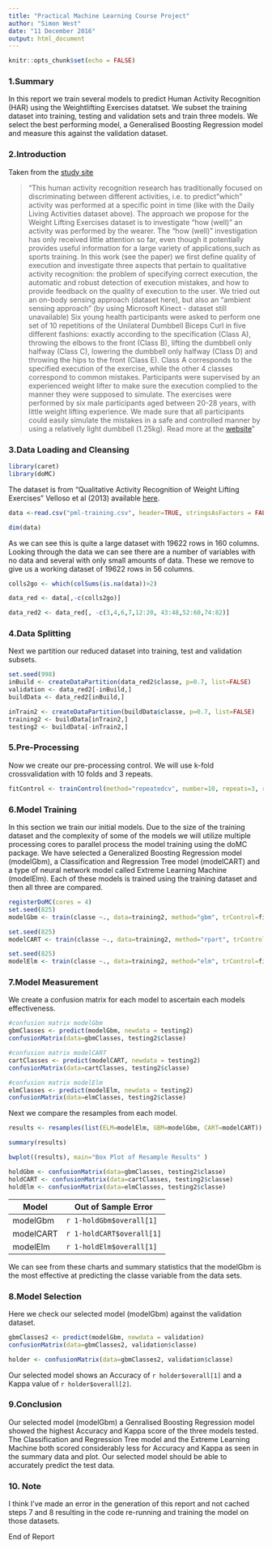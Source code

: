 ```yaml
---
title: "Practical Machine Learning Course Project"
author: "Simon West"
date: "11 December 2016"
output: html_document
---
```


```r
knitr::opts_chunk$set(echo = FALSE)
```

### 1.Summary
In this report we train several models to predict Human Activity Recognition (HAR) using the Weightlifting Exercises datatset. We subset the training dataset into training, testing and validation sets and train three models. We select the best performing model, a Generalised Boosting Regression model and measure this against the validation dataset. 

### 2.Introduction
Taken from the [study site](http://groupware.les.inf.puc-rio.br/har)

> "This human activity recognition research has traditionally focused on discriminating between different activities, i.e. to predict "which" activity was performed at a specific point in time (like with the Daily Living Activities dataset above). The approach we propose for the Weight Lifting Exercises dataset is to investigate "how (well)" an activity was performed by the wearer. The "how (well)" investigation has only received little attention so far, even though it potentially provides useful information for a large variety of applications,such as sports training.
In this work (see the paper) we first define quality of execution and investigate three aspects that pertain to qualitative activity recognition: the problem of specifying correct execution, the automatic and robust detection of execution mistakes, and how to provide feedback on the quality of execution to the user. We tried out an on-body sensing approach (dataset here), but also an "ambient sensing approach" (by using Microsoft Kinect - dataset still unavailable)
Six young health participants were asked to perform one set of 10 repetitions of the Unilateral Dumbbell Biceps Curl in five different fashions: exactly according to the specification (Class A), throwing the elbows to the front (Class B), lifting the dumbbell only halfway (Class C), lowering the dumbbell only halfway (Class D) and throwing the hips to the front (Class E).
Class A corresponds to the specified execution of the exercise, while the other 4 classes correspond to common mistakes. Participants were supervised by an experienced weight lifter to make sure the execution complied to the manner they were supposed to simulate. The exercises were performed by six male participants aged between 20-28 years, with little weight lifting experience. We made sure that all participants could easily simulate the mistakes in a safe and controlled manner by using a relatively light dumbbell (1.25kg).
Read more at the [website](http://groupware.les.inf.puc-rio.br/har#ixzz4SS0zsOas)" 

### 3.Data Loading and Cleansing
```r

library(caret)
library(doMC)
``` 
The dataset is from "Qualitative Activity Recognition of Weight Lifting Exercises" Velloso et al (2013) available [here]( http://groupware.les.inf.puc-rio.br/static/WLE/WearableComputing_weight_lifting_exercises_biceps_curl_variations.csv).

```r

data <-read.csv("pml-training.csv", header=TRUE, stringsAsFactors = FALSE)

dim(data)
```
As we can see this is quite a large dataset with 19622 rows in 160 columns. Looking through the data we can see there are a number of variables with no data and several with only small amounts of data. These we remove to give us a working dataset of 19622 rows in 56 columns.

```r


colls2go <- which(colSums(is.na(data))>2)

data_red <- data[,-c(colls2go)]

data_red2 <- data_red[, -c(3,4,6,7,12:20, 43:48,52:60,74:82)]

```

### 4.Data Splitting

Next we partition our reduced dataset into training, test and validation subsets.

```r

set.seed(998)
inBuild <- createDataPartition(data_red2$classe, p=0.7, list=FALSE)
validation <- data_red2[-inBuild,]
buildData <- data_red2[inBuild,]

inTrain2 <- createDataPartition(buildData$classe, p=0.7, list=FALSE)
training2 <- buildData[inTrain2,]
testing2 <- buildData[-inTrain2,]


```

### 5.Pre-Processing

Now we create our pre-processing control. We will use k-fold crossvalidation with 10 folds and 3 repeats.

```r
fitControl <- trainControl(method="repeatedcv", number=10, repeats=3, returnData = TRUE)

```

### 6.Model Training

In this section we train our initial models. Due to the size of the training dataset and the complexity of some of the models we will utilize multiple processing cores to parallel process the model training using the doMC package. We have selected a Generalized Boosting Regression model (modelGbm), a Classification and Regression Tree model (modelCART) and a type of neural network model called Extreme Learning Machine (modelElm). Each of these models is trained using the training dataset and then all three are compared.

```r

registerDoMC(cores = 4)
set.seed(825)
modelGbm <- train(classe ~., data=training2, method="gbm", trControl=fitControl)

set.seed(825)
modelCART <- train(classe ~., data=training2, method="rpart", trControl=fitControl)

set.seed(825)
modelElm <- train(classe ~., data=training2, method="elm", trControl=fitControl) 

```

### 7.Model Measurement

We create a confusion matrix for each model to ascertain each models effectiveness.

```r

#confusion matrix modelGbm
gbmClasses <- predict(modelGbm, newdata = testing2)
confusionMatrix(data=gbmClasses, testing2$classe)

#confusion matrix modelCART
cartClasses <- predict(modelCART, newdata = testing2)
confusionMatrix(data=cartClasses, testing2$classe)

#confusion matrix modelElm
elmClasses <- predict(modelElm, newdata = testing2)
confusionMatrix(data=elmClasses, testing2$classe)


```

Next we compare the resamples from each model.

```r

results <- resamples(list(ELM=modelElm, GBM=modelGbm, CART=modelCART))

summary(results)

bwplot((results), main="Box Plot of Resample Results" ) 

```

```r
holdGbm <- confusionMatrix(data=gbmClasses, testing2$classe)
holdCART <- confusionMatrix(data=cartClasses, testing2$classe)
holdElm <- confusionMatrix(data=elmClasses, testing2$classe)

```

Model     | Out of Sample Error
----------|--------------------
modelGbm  | `r 1-holdGbm$overall[1]` 
modelCART | `r 1-holdCART$overall[1]`
modelElm  | `r 1-holdElm$overall[1]`

We can see from these charts and summary statistics that the modelGbm is the most effective at predicting the classe variable from the data sets.

### 8.Model Selection

Here we check our selected model (modelGbm) against the validation dataset. 
```r

gbmClasses2 <- predict(modelGbm, newdata = validation)
confusionMatrix(data=gbmClasses2, validation$classe)
```
```r
holder <- confusionMatrix(data=gbmClasses2, validation$classe)

```

Our selected model shows an Accuracy of `r holder$overall[1]` and a Kappa value of `r holder$overall[2]`.

### 9.Conclusion

Our selected model (modelGbm) a Genralised Boosting Regression model showed the highest Accuracy and Kappa score of the three models tested. The Classification and Regression Tree model and the Extreme Learning Machine both scored considerably less for Accuracy and Kappa as seen in the summary data and plot. Our selected model should be able to accurately predict the test data. 

### 10. Note
I think I've made an error in the generation of this report and not cached steps 7 and 8 resulting in the code re-running and training the model on those datasets.

End of Report